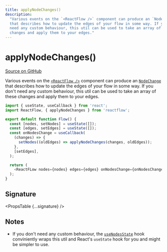 ```yaml
---
title: applyNodeChanges()
description:
  "Various events on the `<ReactFlow />` component can produce an `NodeChange`
  that describes how to update the edges of your flow in some way. If you don't
  need any custom behaviour, this util can be used to take an array of these
  changes and apply them to your edges."
---
```



# applyNodeChanges()

[Source on GitHub](https://github.com/wbkd/react-flow/blob/bacaa99c73b347856f63c5d495f5a0829be1e431/packages/core/src/utils/changes.ts/#L119-L121)

Various events on the [`<ReactFlow />`](/api-reference/react-flow) component can produce an
[`NodeChange`](/api-reference/types/node-change) that describes how to update the edges of your
flow in some way. If you don't need any custom behaviour, this util can be used to
take an array of these changes and apply them to your edges.

```js
import { useState, useCallback } from 'react';
import ReactFlow, { applyNodeChanges } from 'reactflow';

export default function Flow() {
  const [nodes, setNodes] = useState([]);
  const [edges, setEdges] = useState([]);
  const onNodesChange = useCallback(
    (changes) => {
      setNodes((oldEdges) => applyNodeChanges(changes, oldEdges));
    },
    [setEdges],
  );

  return (
    <ReactFLow nodes={nodes} edges={edges} onNodesChange={onNodesChange} />
  );
}
```

## Signature

<PropsTable {...signature} />

## Notes

- If you don't need any custom behaviour, the [`useNodesState`](/api-reference/hooks/use-nodes-state)
  hook conviniently wraps this util and React's `useState` hook for you and might
  be simpler to use.
